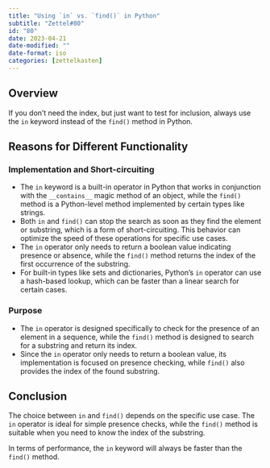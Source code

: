 ```yaml
---
title: "Using `in` vs. `find()` in Python"
subtitle: "Zettel#80"
id: "80"
date: 2023-04-21
date-modified: ""
date-format: iso
categories: [zettelkasten]
---
```

## Overview

If you don't need the index, but just want to test for inclusion, always use the `in` keyword instead of the `find()` method in Python.

## Reasons for Different Functionality

### Implementation and Short-circuiting

* The `in` keyword is a built-in operator in Python that works in conjunction with the `__contains__` magic method of an object, while the `find()` method is a Python-level method implemented by certain types like strings.
* Both `in` and `find()` can stop the search as soon as they find the element or substring, which is a form of short-circuiting. This behavior can optimize the speed of these operations for specific use cases.
* The `in` operator only needs to return a boolean value indicating presence or absence, while the `find()` method returns the index of the first occurrence of the substring.
* For built-in types like sets and dictionaries, Python's `in` operator can use a hash-based lookup, which can be faster than a linear search for certain cases.

### Purpose

* The `in` operator is designed specifically to check for the presence of an element in a sequence, while the `find()` method is designed to search for a substring and return its index.
* Since the `in` operator only needs to return a boolean value, its implementation is focused on presence checking, while `find()` also provides the index of the found substring.

## Conclusion

The choice between `in` and `find()` depends on the specific use case. The `in` operator is ideal for simple presence checks, while the `find()` method is suitable when you need to know the index of the substring.

In terms of performance, the `in` keyword will always be faster than the `find()` method.
